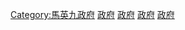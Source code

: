 [[Category:馬英九政府|Category:馬英九政府]]
[[Category:2000年代台灣政治|政府]]
[[Category:2000年代台灣事件|政府]]
[[Category:2010年代台灣政治|政府]]
[[Category:2010年代台灣事件|政府]]